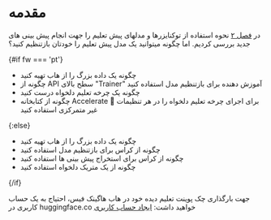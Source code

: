 # مقدمه

در [فصل ۲](/course/chapter2) نحوه استفاده از توکنایزرها و مدلهای پیش تعلیم را جهت انجام پیش بینی های جدید بررسی کردیم. اما چگونه میتوانید یک مدل پیش تعلیم را خودتان بازتنظیم کنید؟

{#if fw === 'pt'}

* چگونه یک داده بزرگ را از هاب تهیه کنید
* چگونه از API سطح بالای "Trainer" آموزش دهنده برای بازتنظیم مدل استفاده کنید
* چگونه یک چرخه تعلیم دلخواه درست کنید
* چگونه از کتابخانه Accelerate 🤗 برای اجرای چرخه تعلیم دلخواه را در هر تنظیمات غیر متمرکزی استفاده کنید 

{:else}

* چگونه یک داده بزرگ را از هاب تهیه کنید
* چگونه از کراس برای بازتنظیم مدل استفاده کنید
* چگونه از کراس برای استخراج پیش بینی ها استفاده کنید
* چگونه از یک متریک دلخواه استفاده کنید

{/if}

جهت بارگذاری چک پوینت تعلیم دیده خود در هاب هاگینک فیس، احتیاج به یک حساب کاربری در huggingface.co خواهید داشت: [ایجاد حساب کاربری](https://huggingface.co/join)